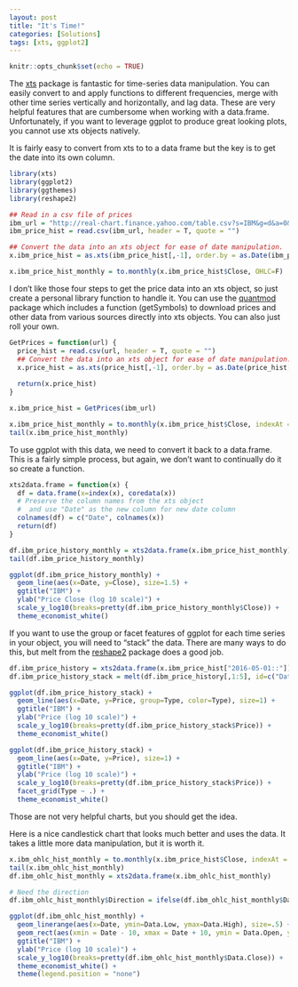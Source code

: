 ```yaml
---
layout: post
title: "It's Time!"
categories: [Solutions]
tags: [xts, ggplot2]
---
```


```r
knitr::opts_chunk$set(echo = TRUE)
```

The [xts](http://joshuaulrich.github.io/xts/index.html) package is fantastic for time-series data manipulation. You can easily convert to and apply functions to different frequencies, merge with other time series vertically and horizontally, and lag data. These are very helpful features that are cumbersome when working with a data.frame. Unfortunately, if you want to leverage ggplot to produce great looking plots, you cannot use xts objects natively.

It is fairly easy to convert from xts to to a data frame but the key is to get the date into its own column. 

```r
library(xts)
library(ggplot2)
library(ggthemes)
library(reshape2)

## Read in a csv file of prices
ibm_url = "http://real-chart.finance.yahoo.com/table.csv?s=IBM&g=d&a=0&b=1&c=2005&ignore=.csv"
ibm_price_hist = read.csv(ibm_url, header = T, quote = "")

## Convert the data into an xts object for ease of date manipulation.
x.ibm_price_hist = as.xts(ibm_price_hist[,-1], order.by = as.Date(ibm_price_hist[,1]))

x.ibm_price_hist_monthly = to.monthly(x.ibm_price_hist$Close, OHLC=F)
```

I don't like those four steps to get the price data into an xts object, so just create a personal library function to handle it. You can use the [quantmod](http://www.quantmod.com) package which includes a function (getSymbols) to download prices and other data from various sources directly into xts objects. You can also just roll your own.

```r
GetPrices = function(url) {
  price_hist = read.csv(url, header = T, quote = "")
  ## Convert the data into an xts object for ease of date manipulation.
  x.price_hist = as.xts(price_hist[,-1], order.by = as.Date(price_hist[,1]))
  
  return(x.price_hist)
}

x.ibm_price_hist = GetPrices(ibm_url)

x.ibm_price_hist_monthly = to.monthly(x.ibm_price_hist$Close, indexAt = "endof", OHLC=F)
tail(x.ibm_price_hist_monthly)
```

To use ggplot with this data, we need to convert it back to a data.frame. This is a fairly simple process, but again, we don't want to continually do it so create a function.

```r
xts2data.frame = function(x) {
  df = data.frame(x=index(x), coredata(x))
  # Preserve the column names from the xts object 
  #  and use "Date" as the new column for new date column
  colnames(df) = c("Date", colnames(x))
  return(df)
}

df.ibm_price_history_monthly = xts2data.frame(x.ibm_price_hist_monthly)
tail(df.ibm_price_history_monthly)

ggplot(df.ibm_price_history_monthly) +
  geom_line(aes(x=Date, y=Close), size=1.5) +
  ggtitle("IBM") + 
  ylab("Price Close (log 10 scale)") +
  scale_y_log10(breaks=pretty(df.ibm_price_history_monthly$Close)) +
  theme_economist_white()
```

If you want to use the group or facet features of ggplot for each time series in your object, you will need to "stack" the data. There are many ways to do this, but melt from the [reshape2](https://github.com/hadley/reshape) package does a good job.

```r
df.ibm_price_history = xts2data.frame(x.ibm_price_hist["2016-05-01::"])
df.ibm_price_history_stack = melt(df.ibm_price_history[,1:5], id=c("Date"), variable.name="Type", value.name="Price")

ggplot(df.ibm_price_history_stack) +
  geom_line(aes(x=Date, y=Price, group=Type, color=Type), size=1) +
  ggtitle("IBM") + 
  ylab("Price (log 10 scale)") +
  scale_y_log10(breaks=pretty(df.ibm_price_history_stack$Price)) +
  theme_economist_white()

ggplot(df.ibm_price_history_stack) +
  geom_line(aes(x=Date, y=Price), size=1) +
  ggtitle("IBM") + 
  ylab("Price (log 10 scale)") +
  scale_y_log10(breaks=pretty(df.ibm_price_history_stack$Price)) +
  facet_grid(Type ~ .) +
  theme_economist_white()
```

Those are not very helpful charts, but you should get the idea.

Here is a nice candlestick chart that looks much better and uses the data. It takes a little more data manipulation, but it is worth it.

```r
x.ibm_ohlc_hist_monthly = to.monthly(x.ibm_price_hist$Close, indexAt = "endof", OHLC=T, name = c("Data"))
tail(x.ibm_ohlc_hist_monthly)
df.ibm_ohlc_hist_monthly = xts2data.frame(x.ibm_ohlc_hist_monthly)

# Need the direction
df.ibm_ohlc_hist_monthly$Direction = ifelse(df.ibm_ohlc_hist_monthly$Data.Close >= df.ibm_ohlc_hist_monthly$Data.Open, "UP", "DOWN")

ggplot(df.ibm_ohlc_hist_monthly) +
  geom_linerange(aes(x=Date, ymin=Data.Low, ymax=Data.High), size=.5) +
  geom_rect(aes(xmin = Date - 10, xmax = Date + 10, ymin = Data.Open, ymax = Data.Close, fill=Direction)) + 
  ggtitle("IBM") + 
  ylab("Price (log 10 scale)") +
  scale_y_log10(breaks=pretty(df.ibm_ohlc_hist_monthly$Data.Close)) +
  theme_economist_white() +
  theme(legend.position = "none")

```